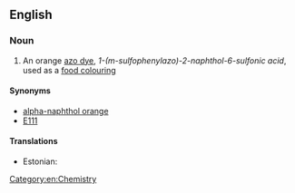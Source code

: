 ==English==
{{wikipedia}}

===Noun===
{{en-noun|head=[[orange|Orange]] GGN|-}}

# An orange [[azo dye]], ''1-(m-sulfophenylazo)-2-naphthol-6-sulfonic acid'', used as a [[food colouring]]

====Synonyms====
* [[alpha-naphthol orange]]
* [[E111]]

====Translations====
{{trans-top|orange azo dye}}
* Estonian: {{t-|et|oranž GGN}}
{{trans-mid}}
{{trans-bottom}}

[[Category:en:Chemistry]]